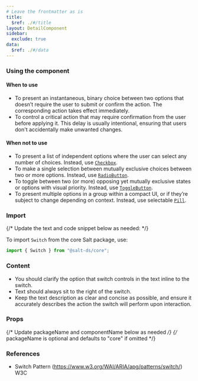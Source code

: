 ```yaml
---
# Leave the frontmatter as is
title:
  $ref: ./#/title
layout: DetailComponent
sidebar:
  exclude: true
data:
  $ref: ./#/data
---
```


### Using the component

#### When to use

- To present an instantaneous, binary choice between two options that doesn’t require the user to submit or confirm the action. The corresponding action takes effect immediately.
- To control a critical action that may require confirmation from the user before applying it. This delay is usually intentional, ensuring that users don't accidentally make unwanted changes.

#### When not to use

- To present a list of independent options where the user can select any number of choices. Instead, use [`Checkbox`](../checkbox).
- To make a single selection between mutually exclusive choices between two or more options. Instead, use [`RadioButton`](../radio-button).
- To toggle between two (or more) opposing yet mutually exclusive states or options with visual priority. Instead, use [`ToggleButton`](../toggle-button).
- To present multiple options in a group within a compact UI, or if they’re subject to change depending on context. Instead, use selectable [`Pill`](../pill).

### Import

{/* Update the text and code snippet below as needed: */}

To import `Switch` from the core Salt package, use:

```js
import { Switch } from "@salt-ds/core";
```

### Content

- You should clarify the option that switch controls in the text inline to the switch.
- Text should always sit to the right of the switch.
- Keep the text description as clear and concise as possible, and ensure it accurately describes the action the switch will perform upon interaction.

### Props

{/* Update packageName and componentName below as needed */}
{/* packageName is optional and defaults to "core" if omitted */}

<PropsTable componentName="Switch" />

### References

- Switch Pattern (https://www.w3.org/WAI/ARIA/apg/patterns/switch/) W3C
